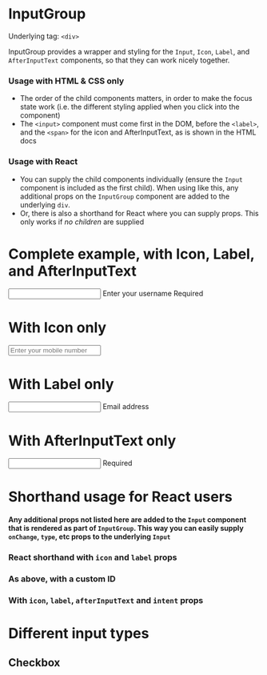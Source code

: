 
<Meta title="V3/Forms/InputGroup" component={InputGroup} />

# InputGroup

Underlying tag: `<div>`

InputGroup provides a wrapper and styling for the `Input`, `Icon`, `Label`, and `AfterInputText` components, so that they can work nicely together.

### Usage with HTML & CSS only

- The order of the child components matters, in order to make the focus state work (i.e. the different styling applied when you click into the component)
- The `<input>` component must come first in the DOM, before the `<label>`, and the `<span>` for the icon and AfterInputText, as is shown in the HTML docs

### Usage with React

- You can supply the child components individually (ensure the `Input` component is included as the first child). When using like this, any additional props on the `InputGroup` component are added to the underlying `div`.
- Or, there is also a shorthand for React where you can supply props. This only works if _no children_ are supplied

# Complete example, with Icon, Label, and AfterInputText

<Canvas>
  <Story name="Complete example">
    <InputGroup>
      <Input id="myId" type="text" />
      <Icon icon="username" />
      <Label htmlFor="myId">Enter your username</Label>
      <AfterInputText>Required</AfterInputText>
    </InputGroup>
  </Story>
</Canvas>

# With Icon only

<Canvas>
  <Story name="With Icon only">
    <InputGroup>
      <Input id="myId2" type="tel" placeholder="Enter your mobile number" />
      <Icon icon="phone" />
    </InputGroup>
  </Story>
</Canvas>

# With Label only

<Canvas>
  <Story name="With Label only">
    <InputGroup>
      <Input id="myId3" type="email" />
      <Label htmlFor="myId3">Email address</Label>
    </InputGroup>
  </Story>
</Canvas>

# With AfterInputText only

<Canvas>
  <Story name="With AfterInputText only">
    <InputGroup>
      <Input id="myId3" type="email" />
      <AfterInputText>Required</AfterInputText>
    </InputGroup>
  </Story>
</Canvas>

# Shorthand usage for React users

<ArgsTable of={InputGroup} />

#### Any additional props not listed here are added to the `Input` component that is rendered as part of `InputGroup`. This way you can easily supply `onChange`, `type`, etc props to the underlying `Input`

### React shorthand with `icon` and `label` props

<Canvas>
  <Story name="React shorthand">
    <InputGroup icon="home" label="Please enter an address" type="text" />
  </Story>
</Canvas>

### As above, with a custom ID

<Canvas>
  <Story name="React shorthand - custom ID">
    <InputGroup id="my-id" icon="home" label="Please enter an address" type="text" />
  </Story>
</Canvas>

### With `icon`, `label`, `afterInputText` and `intent` props

<Canvas>
  <Story name="React shorthand - all props">
    <InputGroup icon="asterisk" label="Email address" afterInputText="Required" intent="danger" type="text" />
  </Story>
</Canvas>

# Different input types

## Checkbox

<Canvas>
  <Story name="Type: checkbox">
    <InputGroup type="checkbox" icon="phone" label="Status" afterInputText="Listed" />
  </Story>
  <Story name="Type: checkbox - with intent">
    <InputGroup type="checkbox" icon="info" intent="danger" label="Status" afterInputText="Listed" />
  </Story>
  <Story name="Type: checkbox - no icon">
    <InputGroup type="checkbox" label="Status" afterInputText="Listed" />
  </Story>
  <Story name="Type: checkbox - no label">
    <InputGroup type="checkbox" afterInputText="Listed" />
  </Story>
</Canvas>
